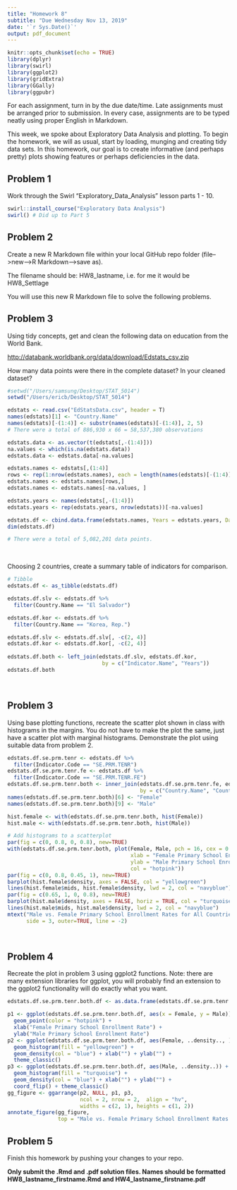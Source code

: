 ```yaml
---
title: "Homework 8"
subtitle: "Due Wednesday Nov 13, 2019"
date: '`r Sys.Date()`'
output: pdf_document
---
```


```r
knitr::opts_chunk$set(echo = TRUE)
library(dplyr)
library(swirl)
library(ggplot2)
library(gridExtra)
library(GGally)
library(ggpubr)
```

For each assignment, turn in by the due date/time.  Late assignments must be arranged prior to submission.  In every case, assignments are to be typed neatly using proper English in Markdown.  

This week, we spoke about Exploratory Data Analysis and plotting. To begin the homework, we will as usual, start by loading, munging and  creating tidy data sets.  In this homework, our goal is to create informative (and perhaps pretty) plots showing features or perhaps deficiencies in the data.

## Problem 1

Work through the Swirl "Exploratory_Data_Analysis" lesson parts 1 - 10.

```r
swirl::install_course("Exploratory Data Analysis")
swirl() # Did up to Part 5
```

## Problem 2

Create a new R Markdown file within your local GitHub repo folder (file-->new-->R Markdown-->save as).

The filename should be: HW8_lastname, i.e. for me it would be HW8_Settlage

You will use this new R Markdown file to solve the following problems.

## Problem 3

Using tidy concepts, get and clean the following data on education from the World Bank.

<http://databank.worldbank.org/data/download/Edstats_csv.zip>

How many data points were there in the complete dataset?  In your cleaned dataset?

```r
#setwd("/Users/samsung/Desktop/STAT_5014")
setwd("/Users/ericb/Desktop/STAT_5014")

edstats <- read.csv("EdStatsData.csv", header = T)
names(edstats)[1] <- "Country.Name"
names(edstats)[-(1:4)] <- substr(names(edstats)[-(1:4)], 2, 5)
# There were a total of 886,930 x 66 = 58,537,380 observations

edstats.data <- as.vector(t(edstats[,-(1:4)]))
na.values <- which(is.na(edstats.data))
edstats.data <- edstats.data[-na.values]
```

```r
edstats.names <- edstats[,(1:4)]
rows <- rep(1:nrow(edstats.names), each = length(names(edstats)[-(1:4)]))
edstats.names <- edstats.names[rows,]
edstats.names <- edstats.names[-na.values, ]
```

```r
edstats.years <- names(edstats[,-(1:4)])
edstats.years <- rep(edstats.years, nrow(edstats))[-na.values]
```

```r
edstats.df <- cbind.data.frame(edstats.names, Years = edstats.years, Data = edstats.data)
dim(edstats.df)

# There were a total of 5,082,201 data points. 
```

\fbox{\begin{minipage}{\linewidth}
There were a total of 58,537,380 data points including NAs in the original data set. This was reduced to 5,082,201 data points after NAs were removed. 
\end{minipage}}

&nbsp; 

Choosing 2 countries, create a summary table of indicators for comparison.

```r
# Tibble
edstats.df <- as_tibble(edstats.df)

edstats.df.slv <- edstats.df %>%
  filter(Country.Name == "El Salvador")

edstats.df.kor <- edstats.df %>%
  filter(Country.Name == "Korea, Rep.")

edstats.df.slv <- edstats.df.slv[, -c(2, 4)]
edstats.df.kor <- edstats.df.kor[, -c(2, 4)]
  
edstats.df.both <- left_join(edstats.df.slv, edstats.df.kor, 
                              by = c("Indicator.Name", "Years"))
edstats.df.both
```

\fbox{\begin{minipage}{\linewidth}
I chose El Salvador and Korea, Rep. \\

There were many indicators. A small subset is seen above. 
\end{minipage}}

&nbsp; 

## Problem 3

Using base plotting functions, recreate the scatter plot shown in class with histograms in the margins.  You do not have to make the plot the same, just have a scatter plot with marginal histograms.  Demonstrate the plot using suitable data from problem 2.

```r
edstats.df.se.prm.tenr <- edstats.df %>%
  filter(Indicator.Code == "SE.PRM.TENR")
edstats.df.se.prm.tenr.fe <- edstats.df %>%
  filter(Indicator.Code == "SE.PRM.TENR.FE")
edstats.df.se.prm.tenr.both <- inner_join(edstats.df.se.prm.tenr.fe, edstats.df.se.prm.tenr, 
                                          by = c("Country.Name", "Country.Code", "Years"))
names(edstats.df.se.prm.tenr.both)[6] <- "Female"
names(edstats.df.se.prm.tenr.both)[9] <- "Male"
```

```r
hist.female <- with(edstats.df.se.prm.tenr.both, hist(Female))
hist.male <- with(edstats.df.se.prm.tenr.both, hist(Male))
```

```r
# Add histograms to a scatterplot
par(fig = c(0, 0.8, 0, 0.8), new=TRUE)
with(edstats.df.se.prm.tenr.both, plot(Female, Male, pch = 16, cex = 0.75, 
                                       xlab = "Female Primary School Enrollment Rate", 
                                       ylab = "Male Primary School Enrollment Rate", 
                                       col = "hotpink"))
par(fig = c(0, 0.8, 0.45, 1), new=TRUE)
barplot(hist.female$density, axes = FALSE, col = "yellowgreen")
lines(hist.female$mids, hist.female$density, lwd = 2, col = "navyblue")
par(fig = c(0.65, 1, 0, 0.8), new=TRUE)
barplot(hist.male$density, axes = FALSE, horiz = TRUE, col = "turquoise")
lines(hist.male$mids, hist.male$density, lwd = 2, col = "navyblue")
mtext("Male vs. Female Primary School Enrollment Rates for All Countries", 
      side = 3, outer=TRUE, line = -2)
```

&nbsp; 

## Problem 4

Recreate the plot in problem 3 using ggplot2 functions.  Note: there are many extension libraries for ggplot, you will probably find an extension to the ggplot2 functionality will do exactly what you want.

```r
edstats.df.se.prm.tenr.both.df <- as.data.frame(edstats.df.se.prm.tenr.both)

p1 <- ggplot(edstats.df.se.prm.tenr.both.df, aes(x = Female, y = Male)) +
  geom_point(color = "hotpink") +
  xlab("Female Primary School Enrollment Rate") + 
  ylab("Male Primary School Enrollment Rate")
p2 <- ggplot(edstats.df.se.prm.tenr.both.df, aes(Female, ..density.., )) +
  geom_histogram(fill = "yellowgreen") + 
  geom_density(col = "blue") + xlab("") + ylab("") + 
  theme_classic()
p3 <- ggplot(edstats.df.se.prm.tenr.both.df, aes(Male, ..density..)) +
  geom_histogram(fill = "turquoise") + 
  geom_density(col = "blue") + xlab("") + ylab("") + 
  coord_flip() + theme_classic()
gg_figure <- ggarrange(p2, NULL, p1, p3, 
                       ncol = 2, nrow = 2,  align = "hv", 
                       widths = c(2, 1), heights = c(1, 2))
annotate_figure(gg_figure, 
                top = "Male vs. Female Primary School Enrollment Rates for All Countries")
```

## Problem 5

Finish this homework by pushing your changes to your repo.

**Only submit the .Rmd and .pdf solution files.  Names should be formatted HW8_lastname_firstname.Rmd and HW4_lastname_firstname.pdf**

